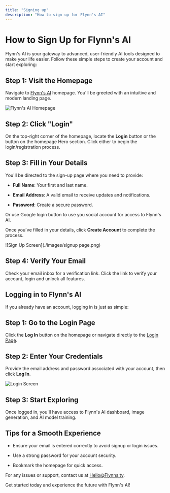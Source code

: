 ```yaml
---
title: "Signing up"
description: "How to sign up for Flynn's AI"
---
```


# How to Sign Up for Flynn's AI

Flynn's AI is your gateway to advanced, user-friendly AI tools designed to make your life easier. Follow these simple steps to create your account and start exploring:

## Step 1: Visit the Homepage

Navigate to [Flynn's AI](https://www.flynnsAi.com) homepage. You'll be greeted with an intuitive and modern landing page.

![Flynn's AI Homepage](./images/homepagescreen.png)

## Step 2: Click "Login"

On the top-right corner of the homepage, locate the **Login** button or the button on the homepage Hero section. Click either to begin the login/registration process.

## Step 3: Fill in Your Details

You'll be directed to the sign-up page where you need to provide:

* **Full Name**: Your first and last name.

* **Email Address**: A valid email to receive updates and notifications.

* **Password**: Create a secure password.

Or use Google login button to use you social account for access to Flynn's AI.

Once you've filled in your details, click **Create Account** to complete the process.

![Sign Up Screen](./images/signup page.png)

## Step 4: Verify Your Email

Check your email inbox for a verification link. Click the link to verify your account, login and unlock all features.

## Logging in to Flynn's AI

If you already have an account, logging in is just as simple:

## Step 1: Go to the Login Page

Click the **Log In** button on the homepage or navigate directly to the [Login Page](https://www.flynnsai.com/login).

## Step 2: Enter Your Credentials

Provide the email address and password associated with your account, then click **Log In**.

![Login Screen](./images/signin.png)

## Step 3: Start Exploring

Once logged in, you'll have access to Flynn's AI dashboard, image generation, and AI model training.

## Tips for a Smooth Experience

* Ensure your email is entered correctly to avoid signup or login issues.

* Use a strong password for your account security.

* Bookmark the homepage for quick access.

For any issues or support, contact us at [Hello@Flynns.tv](mailto:Hello@Flynnsai.com).

Get started today and experience the future with Flynn's AI!
